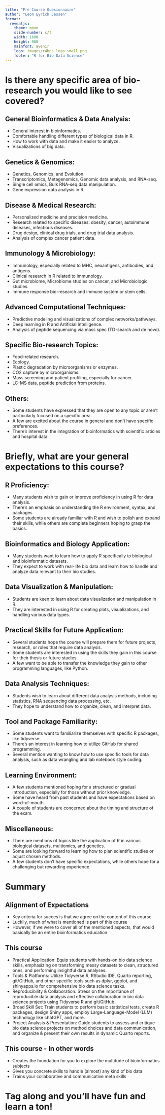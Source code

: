 ```yaml
---
title: "Pre Course Quesionnaire"
author: "Leon Eyrich Jessen"
format:
  revealjs:
    theme: moon
    slide-number: c/t
    width: 1600
    height: 900
    mainfont: avenir
    logo: images/r4bds_logo_small.png
    footer: "R for Bio Data Science"
---
```



<!--# ---------------------------------------------------------------------- -->
<!--# SLIDE ---------------------------------------------------------------- -->
<!--# ---------------------------------------------------------------------- -->
# Is there any specific area of bio-research you would like to see covered?



<!--# ---------------------------------------------------------------------- -->
<!--# SLIDE ---------------------------------------------------------------- -->
<!--# ---------------------------------------------------------------------- -->
## General Bioinformatics & Data Analysis:

- General interest in bioinformatics.
- Comfortable handling different types of biological data in R.
- How to work with data and make it easier to analyze.
- Visualizations of big data.



<!--# ---------------------------------------------------------------------- -->
<!--# SLIDE ---------------------------------------------------------------- -->
<!--# ---------------------------------------------------------------------- -->
## Genetics & Genomics:

- Genetics, Genomics, and Evolution.
- Transcriptomics, Metagenomics, Genomic data analysis, and RNA-seq.
- Single cell omics, Bulk RNA-seq data manipulation.
- Gene expression data analysis in R.



<!--# ---------------------------------------------------------------------- -->
<!--# SLIDE ---------------------------------------------------------------- -->
<!--# ---------------------------------------------------------------------- -->
## Disease & Medical Research:

- Personalized medicine and precision medicine.
- Research related to specific diseases: obesity, cancer, autoimmune diseases, infectious diseases.
- Drug design, clinical drug trials, and drug trial data analysis.
- Analysis of complex cancer patient data.




<!--# ---------------------------------------------------------------------- -->
<!--# SLIDE ---------------------------------------------------------------- -->
<!--# ---------------------------------------------------------------------- -->
## Immunology & Microbiology:

- Immunology, especially related to MHC, neoantigens, antibodies, and antigens.
- Clinical research in R related to immunology.
- Gut microbiome, Microbiome studies on cancer, and Microbiologic studies.
- Immune response bio-research and immune system or stem cells.



<!--# ---------------------------------------------------------------------- -->
<!--# SLIDE ---------------------------------------------------------------- -->
<!--# ---------------------------------------------------------------------- -->
## Advanced Computational Techniques:

- Predictive modeling and visualizations of complex networks/pathways.
- Deep learning in R and Artificial Intelligence.
- Analysis of peptide sequencing via mass spec (TD-search and de novo).



<!--# ---------------------------------------------------------------------- -->
<!--# SLIDE ---------------------------------------------------------------- -->
<!--# ---------------------------------------------------------------------- -->
## Specific Bio-research Topics:
- Food-related research.
- Ecology.
- Plastic degradation by microorganisms or enzymes.
- CO2 capture by microorganisms.
- Mass screening and patient profiling, especially for cancer.
- LC-MS data, peptide prediction from proteins.



<!--# ---------------------------------------------------------------------- -->
<!--# SLIDE ---------------------------------------------------------------- -->
<!--# ---------------------------------------------------------------------- -->
## Others:

- Some students have expressed that they are open to any topic or aren't particularly focused on a specific area.
- A few are excited about the course in general and don't have specific preferences.
- There's interest in the integration of bioinformatics with scientific articles and hospital data.



<!--# ---------------------------------------------------------------------- -->
<!--# SLIDE ---------------------------------------------------------------- -->
<!--# ---------------------------------------------------------------------- -->
# Briefly, what are your general expectations to this course?



<!--# ---------------------------------------------------------------------- -->
<!--# SLIDE ---------------------------------------------------------------- -->
<!--# ---------------------------------------------------------------------- -->
## R Proficiency:

- Many students wish to gain or improve proficiency in using R for data analysis.
- There's an emphasis on understanding the R environment, syntax, and packages.
- Some students are already familiar with R and wish to polish and expand their skills, while others are complete beginners hoping to grasp the basics.



<!--# ---------------------------------------------------------------------- -->
<!--# SLIDE ---------------------------------------------------------------- -->
<!--# ---------------------------------------------------------------------- -->
## Bioinformatics and Biology Application:

- Many students want to learn how to apply R specifically to biological and bioinformatic datasets.
- They expect to work with real-life bio data and learn how to handle and analyze data relevant to their bio studies.



<!--# ---------------------------------------------------------------------- -->
<!--# SLIDE ---------------------------------------------------------------- -->
<!--# ---------------------------------------------------------------------- -->
## Data Visualization & Manipulation:

- Students are keen to learn about data visualization and manipulation in R.
- They are interested in using R for creating plots, visualizations, and handling various data types.



<!--# ---------------------------------------------------------------------- -->
<!--# SLIDE ---------------------------------------------------------------- -->
<!--# ---------------------------------------------------------------------- -->
## Practical Skills for Future Application:

- Several students hope the course will prepare them for future projects, research, or roles that require data analysis.
- Some students are interested in using the skills they gain in this course for their thesis or future studies.
- A few want to be able to transfer the knowledge they gain to other programming languages, like Python.



<!--# ---------------------------------------------------------------------- -->
<!--# SLIDE ---------------------------------------------------------------- -->
<!--# ---------------------------------------------------------------------- -->
## Data Analysis Techniques:

- Students wish to learn about different data analysis methods, including statistics, RNA sequencing data processing, etc.
- They hope to understand how to organize, clean, and interpret data.



<!--# ---------------------------------------------------------------------- -->
<!--# SLIDE ---------------------------------------------------------------- -->
<!--# ---------------------------------------------------------------------- -->
## Tool and Package Familiarity:

- Some students want to familiarize themselves with specific R packages, like tidyverse.
- There's an interest in learning how to utilize GitHub for shared programming.
- Several mention wanting to know how to use specific tools for data analysis, such as data wrangling and lab notebook style coding.



<!--# ---------------------------------------------------------------------- -->
<!--# SLIDE ---------------------------------------------------------------- -->
<!--# ---------------------------------------------------------------------- -->
## Learning Environment:

- A few students mentioned hoping for a structured or gradual introduction, especially for those without prior knowledge.
- Some have heard from past students and have expectations based on word-of-mouth.
- A couple of students are concerned about the timing and structure of the exam.



<!--# ---------------------------------------------------------------------- -->
<!--# SLIDE ---------------------------------------------------------------- -->
<!--# ---------------------------------------------------------------------- -->
## Miscellaneous:

- There are mentions of topics like the application of R in various biological datasets, multiomics, and genetics.
- Some are looking forward to learning how to plan scientific studies or adjust chosen methods.
- A few students don't have specific expectations, while others hope for a challenging but rewarding experience.



<!--# ---------------------------------------------------------------------- -->
<!--# SLIDE ---------------------------------------------------------------- -->
<!--# ---------------------------------------------------------------------- -->
# Summary



<!--# ---------------------------------------------------------------------- -->
<!--# SLIDE ---------------------------------------------------------------- -->
<!--# ---------------------------------------------------------------------- -->
## Alignment of Expectations

- Key criteria for succes is that we agree on the content of this course
- Luckily, much of what is mentioned is part of this course
- However, if we were to cover all of the mentioned aspects, that would basically be an entire bioinformatics education



<!--# ---------------------------------------------------------------------- -->
<!--# SLIDE ---------------------------------------------------------------- -->
<!--# ---------------------------------------------------------------------- -->
## This course

- Practical Application: Equip students with hands-on bio data science skills, emphasizing on transforming messy datasets to clean, structured ones, and performing insightful data analyses.
- Tools & Platforms: Utilize Tidyverse R, RStudio IDE, Quarto reporting, git/GitHub, and other specific tools such as dplyr, ggplot, and shinyapps.io for comprehensive bio data science tasks.
- Reproducibility & Collaboration: Stress on the importance of reproducible data analysis and effective collaboration in bio data science projects using Tidyverse R and git/GitHub.
- Broad Skill Set: Train students to perform basic statistical tests, create R packages, design Shiny apps, employ Large-Language-Model (LLM) technology like chatGPT, and more.
- Project Analysis & Presentation: Guide students to assess and critique bio data science projects on method choices and data communication, and organize & present their own results in dynamic Quarto reports.



<!--# ---------------------------------------------------------------------- -->
<!--# SLIDE ---------------------------------------------------------------- -->
<!--# ---------------------------------------------------------------------- -->
## This course - In other words

- Creates the foundation for you to explore the multitude of bioinformatics subjects
- Gives you concrete skills to handle (almost) any kind of bio data
- Trains your collaborative and communicative meta skills



<!--# ---------------------------------------------------------------------- -->
<!--# SLIDE ---------------------------------------------------------------- -->
<!--# ---------------------------------------------------------------------- -->
# Tag along and you'll have fun and learn a ton!
